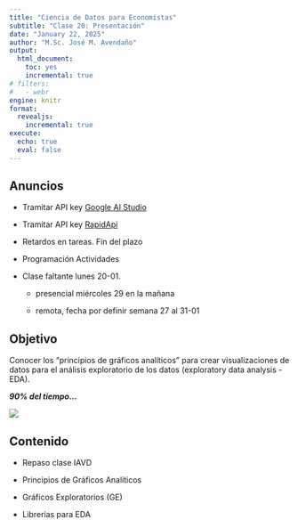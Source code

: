 ```yaml
---
title: "Ciencia de Datos para Economistas"
subtitle: "Clase 20: Presentación"
date: "January 22, 2025"
author: "M.Sc. José M. Avendaño"
output:
  html_document:
    toc: yes
    incremental: true
# filters:
#   - webr
engine: knitr
format: 
  revealjs:
    incremental: true
execute:
  echo: true
  eval: false
---
```


## Anuncios

-   Tramitar API key [Google AI Studio](https://aistudio.google.com/)

-   Tramitar API key [RapidApi](https://rapidapi.com)

-   Retardos en tareas. Fin del plazo

-   Programación Actividades

-   Clase faltante lunes 20-01.

    -   presencial miércoles 29 en la mañana

    -   remota, fecha por definir semana 27 al 31-01

## Objetivo

Conocer los "principios de gráficos analíticos" para crear visualizaciones de datos para el análisis exploratorio de los datos (exploratory data analysis - EDA).

***90% del tiempo...***

![](clases/images/cd_ciclo_3.png)

## Contenido

-   Repaso clase IAVD

-   Principios de Gráficos Analíticos

-   Gráficos Exploratorios (GE)

-   Librerías para EDA
